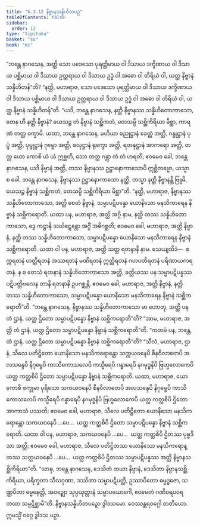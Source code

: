```yaml
---
title: "6.3.12 နိဗ္ဗာနသန္နိဟိတပဉှ"
tableOfContents: false
sidebar:
  order: 12
type: "tipitaka"
basket: "su"
book: "mi"
---
```



<DynamicBreadcrumb />

<Division number="201" book="mi" e="ch" v="28">

<Paragraph number="1372" book="mi">
“ဘန္တေ နာဂသေန, အတ္ထိ သော ပဒေသော ပုရတ္ထိမာယ ဝါ ဒိသာယ ဒက္ခိဏာယ ဝါ ဒိသာယ ပစ္ဆိမာယ ဝါ ဒိသာယ ဥတ္တရာယ ဝါ ဒိသာယ ဥဒ္ဓံ ဝါ အဓော ဝါ တိရိယံ ဝါ, ယတ္ထ နိဗ္ဗာနံ သန္နိဟိတန်”တိ? “နတ္ထိ, မဟာရာဇ, သော ပဒေသော ပုရတ္ထိမာယ ဝါ ဒိသာယ ဒက္ခိဏာယ ဝါ ဒိသာယ ပစ္ဆိမာယ ဝါ ဒိသာယ ဥတ္တရာယ ဝါ ဒိသာယ ဥဒ္ဓံ ဝါ အဓော ဝါ တိရိယံ ဝါ, ယတ္ထ နိဗ္ဗာနံ သန္နိဟိတန်”တိ.
</Paragraph>

<Paragraph number="1373" book="mi">
“ယဒိ, ဘန္တေ နာဂသေန, နတ္ထိ နိဗ္ဗာနဿ သန္နိဟိတောကာသော, တေန ဟိ နတ္ထိ နိဗ္ဗာနံ? ယေသဉ္စ တံ နိဗ္ဗာနံ သစ္ဆိကတံ, တေသမ္ပိ သစ္ဆိကိရိယာ မိစ္ဆာ, ကာရဏံ တတ္ထ ဝက္ခာမိ. ယထာ, ဘန္တေ နာဂသေန, မဟိယာ ဓညုဋ္ဌာနံ ခေတ္တံ အတ္ထိ, ဂန္ဓုဋ္ဌာနံ ပုပ္ဖံ အတ္ထိ, ပုပ္ဖုဋ္ဌာနံ ဂုမ္ဗော အတ္ထိ, ဖလုဋ္ဌာနံ ရုက္ခော အတ္ထိ, ရတနုဋ္ဌာနံ အာကရော အတ္ထိ, တတ္ထ ယော ကောစိ ယံ ယံ ဣစ္ဆတိ, သော တတ္ထ ဂန္တွာ တံ တံ ဟရတိ; ဧဝမေဝ ခေါ, ဘန္တေ နာဂသေန, ယဒိ နိဗ္ဗာနံ အတ္ထိ, တဿ နိဗ္ဗာနဿ ဥဋ္ဌာနောကာသောပိ ဣစ္ဆိတဗ္ဗော, ယသ္မာ စ ခေါ, ဘန္တေ နာဂသေန, နိဗ္ဗာနဿ ဥဋ္ဌာနောကာသော နတ္ထိ, တသ္မာ နတ္ထိ နိဗ္ဗာနန္တိ ဗြူမိ, ယေသဉ္စ နိဗ္ဗာနံ သစ္ဆိကတံ, တေသမ္ပိ သစ္ဆိကိရိယာ မိစ္ဆာ”တိ.
</Paragraph>

<Paragraph number="1374" book="mi">
“နတ္ထိ, မဟာရာဇ, နိဗ္ဗာနဿ သန္နိဟိတောကာသော, အတ္ထိ စေတံ နိဗ္ဗာနံ, သမ္မာပဋိပန္နော ယောနိသော မနသိကာရေန နိဗ္ဗာနံ သစ္ဆိကရောတိ. ယထာ ပန, မဟာရာဇ, အတ္ထိ အဂ္ဂိ နာမ, နတ္ထိ တဿ သန္နိဟိတောကာသော, ဒွေ ကဋ္ဌာနိ သင်္ဃဋ္ဋေန္တော အဂ္ဂိံ အဓိဂစ္ဆတိ; ဧဝမေဝ ခေါ, မဟာရာဇ, အတ္ထိ နိဗ္ဗာနံ, နတ္ထိ တဿ သန္နိဟိတောကာသော, သမ္မာပဋိပန္နော ယောနိသော မနသိကာရေန နိဗ္ဗာနံ သစ္ဆိကရောတိ.
</Paragraph>

<Paragraph number="1375" book="mi">
ယထာ ဝါ ပန, မဟာရာဇ, အတ္ထိ သတ္တ ရတနာနိ နာမ. သေယျထိဒံ—  စက္ကရတနံ ဟတ္ထိရတနံ အဿရတနံ မဏိရတနံ ဣတ္ထိရတနံ ဂဟပတိရတနံ ပရိဏာယကရတနံ. န စ တေသံ ရတနာနံ သန္နိဟိတောကာသော အတ္ထိ, ခတ္တိယဿ ပန သမ္မာပဋိပန္နဿ ပဋိပတ္တိဗလေန တာနိ ရတနာနိ ဥပဂစ္ဆန္တိ. ဧဝမေဝ ခေါ, မဟာရာဇ, အတ္ထိ နိဗ္ဗာနံ, နတ္ထိ တဿ သန္နိဟိတောကာသော, သမ္မာပဋိပန္နော ယောနိသော မနသိကာရေန နိဗ္ဗာနံ သစ္ဆိကရောတီ”တိ.
</Paragraph>

<Paragraph number="1376" book="mi">
“ဘန္တေ နာဂသေန, နိဗ္ဗာနဿ သန္နိဟိတောကာသော မာ ဟောတု, အတ္ထိ ပန တံ ဌာနံ, ယတ္ထ ဌိတော သမ္မာပဋိပန္နော နိဗ္ဗာနံ သစ္ဆိကရောတီ”တိ? “အာမ, မဟာရာဇ, အတ္ထိ တံ ဌာနံ, ယတ္ထ ဌိတော သမ္မာပဋိပန္နော နိဗ္ဗာနံ သစ္ဆိကရောတီ”တိ.
</Paragraph>

<Paragraph number="1377" book="mi">
“ကတမံ ပန, ဘန္တေ, တံ ဌာနံ, ယတ္ထ ဌိတော သမ္မာပဋိပန္နော နိဗ္ဗာနံ သစ္ဆိကရောတီ”တိ? “သီလံ, မဟာရာဇ, ဌာနံ, သီလေ ပတိဋ္ဌိတော ယောနိသော မနသိကရောန္တော သက္ကယဝနေပိ စီနဝိလာတေပိ အလသန္ဒေပိ နိဂုမ္ဗေပိ ကာသိကောသလေပိ ကသ္မီရေပိ ဂန္ဓာရေပိ နဂမုဒ္ဓနိပိ ဗြဟ္မလောကေပိ ယတ္ထ ကတ္ထစိပိ ဌိတော သမ္မာပဋိပန္နော နိဗ္ဗာနံ သစ္ဆိကရောတိ. ယထာ, မဟာရာဇ, ယော ကောစိ စက္ခုမာ ပုရိသော သကယဝနေပိ စီနဝိလာတေပိ အလသန္ဒေပိ နိဂုမ္ဗေပိ ကာသိကောသလေပိ ကသ္မီရေပိ ဂန္ဓာရေပိ နဂမုဒ္ဓနိပိ ဗြဟ္မလောကေပိ ယတ္ထ ကတ္ထစိပိ ဌိတော အာကာသံ ပဿတိ; ဧဝမေဝ ခေါ, မဟာရာဇ, သီလေ ပတိဋ္ဌိတော ယောနိသော မနသိကရောန္တော သကယဝနေပိ …ပေ…  ယတ္ထ ကတ္ထစိပိ ဌိတော သမ္မာပဋိပန္နော နိဗ္ဗာနံ သစ္ဆိကရောတိ.
</Paragraph>

<Paragraph number="1378" book="mi">
ယထာ ဝါ ပန, မဟာရာဇ, သကယဝနေပိ …ပေ…  ယတ္ထ ကတ္ထစိပိ ဌိတဿ ပုဗ္ဗဒိသာ အတ္ထိ; ဧဝမေဝ ခေါ, မဟာရာဇ, သီလေ ပတိဋ္ဌိတဿ ယောနိသော မနသိကရောန္တဿ သက္ကယဝနေပိ …ပေ…  ယတ္ထ ကတ္ထစိပိ ဌိတဿ သမ္မာပဋိပန္နဿ အတ္ထိ နိဗ္ဗာနသစ္ဆိကိရိယာ”တိ. “သာဓု, ဘန္တေ နာဂသေန, ဒေသိတံ တယာ နိဗ္ဗာနံ, ဒေသိတာ နိဗ္ဗာနသစ္ဆိကိရိယာ, ပရိက္ခတာ သီလဂုဏာ, ဒဿိတာ သမ္မာပဋိပတ္တိ, ဥဿာပိတော ဓမ္မဒ္ဓဇော, သဏ္ဌပိတာ ဓမ္မနေတ္တိ, အဝဉ္ဈော သုပ္ပယုတ္တာနံ သမ္မာပယောဂေါ, ဧဝမေတံ ဂဏိဝရပဝရ တထာ သမ္ပဋိစ္ဆာမီ”တိ.

</Paragraph>
</Division>

<Paragraph number="1379" type="center" book="mi">
နိဗ္ဗာနသန္နိဟိတပဉှော ဒွါဒသမော.



</Paragraph>

<Paragraph number="1380" type="center" book="mi">
ဝေဿန္တရဝဂ္ဂေါ တတိယော.



</Paragraph>

<Paragraph number="1381" type="center" book="mi">
ဣမသ္မိံ ဝဂ္ဂေ ဒွါဒသ ပဉှာ.
</Paragraph>